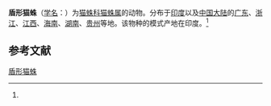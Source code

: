 {{Speciesbox
| name = 盾形猫蛛
| status = 
| status_system = 
| image = 
| genus = Oxyopes
| species = sushilae
| authority = (Tikader, 1965)<ref name='id14184'>{{cite web| url =http://www.bioinfo.cn/db05/BjdwSpecies.php?action=view&id=14184| title =盾形猫蛛| work =《中国动物物种编目数据库》| publisher =中国科学院微生物研究所| author =中国科学院动物研究所| accessdate =2009-04-28| deadurl =yes| archiveurl =https://web.archive.org/web/20160305095024/http://www.bioinfo.cn/db05/BjdwSpecies.php?action=view&id=14184| archivedate =2016-03-05}}</ref>
}}

'''盾形猫蛛'''（[[学名|学名]]：{{lang|la|''Oxyopes sushilae''}}）为[[猫蛛科|猫蛛科]][[猫蛛属|猫蛛属]]的动物。分布于[[印度|印度]]以及[[中国大陆|中国大陆]]的[[广东|广东]]、[[浙江|浙江]]、[[江西|江西]]、[[海南|海南]]、[[湖南|湖南]]、[[贵州|贵州]]等地。该物种的模式产地在印度。<ref name='id14184'/>

== 参考文献 ==
{{reflist}}

{{Wikispecies|Oxyopes sushilae}}
{{Taxonbar|from=Q2015485}}

[[Category:猫蛛属|盾形猫蛛]]


{{蜘蛛小作品}}